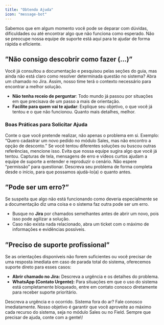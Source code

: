 ```yaml
---
title: "Obtendo Ajuda"
icon: "message-bot"
---
```


Sabemos que em algum momento você pode se deparar com dúvidas, dificuldades ou até encontrar algo que não funciona como esperado. Não se preocupe nossa equipe de suporte está aqui para te ajudar de forma rápida e eficiente.

## ”Não consigo descobrir como fazer (…)”

Você já consultou a documentação e pesquisou pelas seções do guia, mas ainda não está claro como resolver determinada questão no sistema? Abra um chamado no Jira. Assim, nosso time terá o contexto necessário para encontrar a melhor solução.

- **Não tenha receio de perguntar**: Todo mundo já passou por situações em que precisava de um passo a mais de orientação.
- **Facilite para quem vai te ajudar**: Explique seu objetivo, o que você já tentou e o que não funcionou. Quanto mais detalhes, melhor.

### **Boas Práticas para Solicitar Ajuda**

<Steps>
  <Step title="Descreva o seu objetivo">
    Conte o que você pretende realizar, não apenas o problema em si. Exemplo: “Quero cadastrar um novo pedido no módulo Sales, mas não encontro a opção de desconto.”
  </Step>
  <Step title="Informe o que você já fez">
    Se você tentou diferentes soluções ou buscou outras referências, mencione isso. Evita que nossa equipe sugira algo que você já tentou.
  </Step>
  <Step title="Forneça evidências.">
    Capturas de tela, mensagens de erro e vídeos curtos ajudam a equipe de suporte a entender e reproduzir o cenário.
  </Step>
  <Step title="Faça a pergunta de forma direta">
    Não espere “permissão” para questionar. Descreva seu problema de forma completa desde o início, para que possamos ajudá-lo(a) o quanto antes.
  </Step>
</Steps>

## ”Pode ser um erro?”

Se suspeita que algo não está funcionando como deveria especialmente se a documentação diz uma coisa e o sistema faz outra pode ser um erro.

- Busque no **Jira** por chamados semelhantes antes de abrir um novo, pois isso pode agilizar a solução.
- Caso não exista nada relacionado, abra um ticket com o máximo de informações e evidências possíveis.

## ”Preciso de suporte profissional”

Se as orientações disponíveis não forem suficientes ou você precisar de uma resposta imediata em caso de parada total do sistema, oferecemos suporte direto para esses casos:

- **Abrir chamado no Jira:** Descreva a urgência e os detalhes do problema.
- **WhatsApp (Contato Urgente):** Para situações em que o uso do sistema está completamente bloqueado, entre em contato conosco diretamente para receber suporte prioritário.

<CardGroup cols={2}>
  <Card title="Abrir Chamado no Jira" icon="Ticket" href="https://jira.simpleagro.com.br/servicedesk/customer/portal/1">
    Descreva a urgência e o ocorrido.
  </Card>
  <Card title="Whatsapp" icon="whatsapp">
    Sistema fora do ar? Fale conosco imediatamente.
  </Card>
</CardGroup>

<Tip>
  Nosso objetivo é garantir que você aproveite ao máximo cada recurso do sistema, seja no módulo Sales ou no Field. Sempre que precisar de ajuda, conte com a gente\!
</Tip>